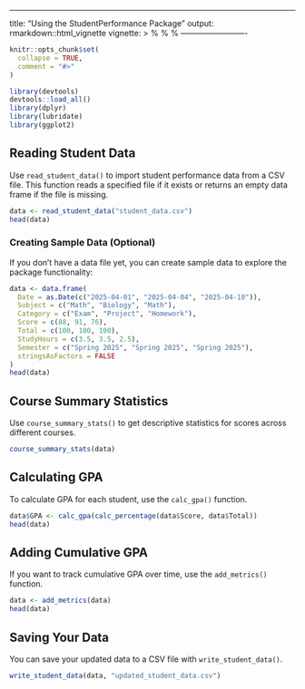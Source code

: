 ---

title: "Using the StudentPerformance Package"
output: rmarkdown::html\_vignette
vignette: >
%\VignetteIndexEntry{Using the StudentPerformance package}
%\VignetteEngine{knitr::rmarkdown}
%\VignetteEncoding{UTF-8}
-------------------------

```r
knitr::opts_chunk$set(
  collapse = TRUE,
  comment = "#>"
)
```

```r
library(devtools)
devtools::load_all()
library(dplyr)
library(lubridate)
library(ggplot2)
```

## Reading Student Data

Use `read_student_data()` to import student performance data from a CSV file. This function reads a specified file if it exists or returns an empty data frame if the file is missing.

```r
data <- read_student_data("student_data.csv")
head(data)
```

### Creating Sample Data (Optional)

If you don't have a data file yet, you can create sample data to explore the package functionality:

```r
data <- data.frame(
  Date = as.Date(c("2025-04-01", "2025-04-04", "2025-04-10")),
  Subject = c("Math", "Biology", "Math"),
  Category = c("Exam", "Project", "Homework"),
  Score = c(88, 91, 76),
  Total = c(100, 100, 100),
  StudyHours = c(3.5, 3.5, 2.5),
  Semester = c("Spring 2025", "Spring 2025", "Spring 2025"),
  stringsAsFactors = FALSE
)
head(data)
```

## Course Summary Statistics

Use `course_summary_stats()` to get descriptive statistics for scores across different courses.

```r
course_summary_stats(data)
```

## Calculating GPA

To calculate GPA for each student, use the `calc_gpa()` function.

```r
data$GPA <- calc_gpa(calc_percentage(data$Score, data$Total))
head(data)
```

## Adding Cumulative GPA

If you want to track cumulative GPA over time, use the `add_metrics()` function.

```r
data <- add_metrics(data)
head(data)
```

## Saving Your Data

You can save your updated data to a CSV file with `write_student_data()`.

```r
write_student_data(data, "updated_student_data.csv")
```
